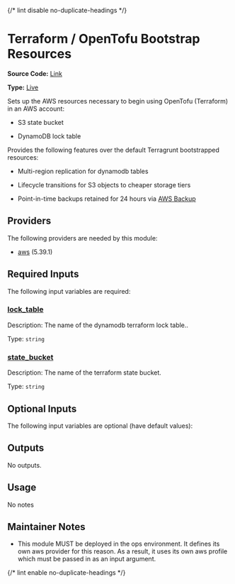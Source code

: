 {/* lint disable no-duplicate-headings */}

# Terraform / OpenTofu Bootstrap Resources

**Source Code:** [Link](https://github.com/Panfactum/stack/tree/__currentPanfactumVersion__/packages/infrastructure/tf_bootstrap_resources)

**Type:** [Live](/docs/reference/infrastructure-modules/overview)

Sets up the AWS resources necessary to begin using OpenTofu (Terraform) in an AWS account:

* S3 state bucket

* DynamoDB lock table

Provides the following features over the default Terragrunt bootstrapped resources:

* Multi-region replication for dynamodb tables

* Lifecycle transitions for S3 objects to cheaper storage tiers

* Point-in-time backups retained for 24 hours via [AWS Backup](https://aws.amazon.com/backup/)

## Providers

The following providers are needed by this module:

* [aws](https://registry.terraform.io/providers/hashicorp/aws/5.39.1/docs) (5.39.1)

## Required Inputs

The following input variables are required:

### <a name="input_lock_table" /> [lock\_table](#input_lock_table)

Description: The name of the dynamodb terraform lock table..

Type: `string`

### <a name="input_state_bucket" /> [state\_bucket](#input_state_bucket)

Description: The name of the terraform state bucket.

Type: `string`

## Optional Inputs

The following input variables are optional (have default values):

## Outputs

No outputs.

## Usage

No notes

## Maintainer Notes

* This module MUST be deployed in the ops environment. It defines its own aws provider for this reason.
  As a result, it uses its own aws profile which must be passed in as an input argument.

{/* lint enable no-duplicate-headings */}
